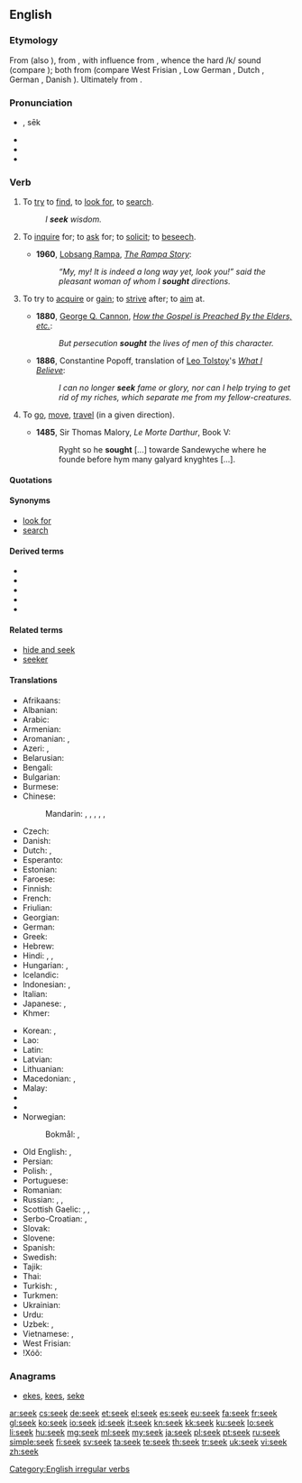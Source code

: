 {{also|sek}}
==English==

===Etymology===
From {{etyl|enm|en}} {{term|seken|lang=enm}} (also {{term|sechen|lang=enm}}), from {{etyl|ang|en}} {{term|secan|sēċan|to seek; try to find, to look for, make search for; try to get; strive to effect, aim at, strive after; seek after, try to provide for; try to find out by investigation or examination; enquire about; try to learn by asking, ask, ask for, inquire; look to for, expect from; visit, go to; resort to; go, move, proceed; approach, attain to; attack, pursue, follow|lang=ang}}, with influence from {{etyl|non|en}} {{term|sœkja|lang=non}}, whence the hard /k/ sound (compare {{term|beseech|lang=en}}); both from {{etyl|gem-pro|en}} {{recons|sōkijaną||to seek|lang=gem-pro}} (compare West Frisian {{term|sykje|lang=fy}}, Low German {{term|söken|lang=nds}}, Dutch {{term|zoeken|lang=nl}}, German {{term|suchen|lang=de}}, Danish {{term|søge|lang=da}}). Ultimately from {{etyl|ine-pro|en}} {{recons|seh₂g-||to seek out|lang=ine-pro}}.

===Pronunciation===
* {{IPA|/siːk/}}, sēk
* {{audio|en-us-seek.ogg|Audio (US)}}
* {{homophones|lang=en|Sikh}}
* {{rhymes|iːk}}

===Verb===
{{en-verb|seeks|seeking|sought}}

# {{context|transitive|lang=en}} To [[try]] to [[find]], to [[look for]], to [[search]].
#: ''I '''seek''' wisdom.''
# {{context|transitive|lang=en}} To [[inquire]] for; to [[ask]] for; to [[solicit]]; to [[beseech]].
#* '''1960''', [[w:Lobsang Rampa|Lobsang Rampa]], ''[[s:The Rampa Story/Chapter Nine|The Rampa Story]]'':
#*: ''“My, my! It is indeed a long way yet, look you!” said the pleasant woman of whom I '''sought''' directions.''
# {{context|transitive|lang=en}} To try to [[acquire]] or [[gain]]; to [[strive]] after; to [[aim]] at.
#* '''1880''', [[w:George Q. Cannon|George Q. Cannon]], ''[[s:Journal of Discourses/Volume 23/How the Gospel is Preached By the Elders, etc.|How the Gospel is Preached By the Elders, etc.]]'':
#*: ''But persecution '''sought''' the lives of men of this character.''
#* '''1886''', Constantine Popoff, translation of [[w:Leo Tolstoy|Leo Tolstoy]]'s ''[[s:What I Believe (Tolstoy)/Chapter 12|What I Believe]]'':
#*: ''I can no longer '''seek''' fame or glory, nor can I help trying to get rid of my riches, which separate me from my fellow-creatures.''
# {{context|intransitive|obsolete|lang=en}} To [[go]], [[move]], [[travel]] (in a given direction).
#* '''1485''', Sir Thomas Malory, ''Le Morte Darthur'', Book V:
#*: Ryght so he '''sought''' [...] towarde Sandewyche where he founde before hym many galyard knyghtes [...].

====Quotations====
{{seeMoreCites}}

====Synonyms====
* [[look for]]
* [[search]]

====Derived terms====
* {{l|en|aseek}}
* {{l|en|beseek}}
* {{l|en|forseek}}
* {{l|en|misseek}}
* {{l|en|seek out}}

====Related terms====
* [[hide and seek]]
* [[seeker]]

====Translations====
{{trans-top|to try to find}}
* Afrikaans: {{t|af|soek}}
* Albanian: {{t|sq|kërkoj}}
* Arabic: {{t+|ar|بحث|tr=báḥaṯa}}
* Armenian: {{t-|hy|փնտրել}}
* Aromanian: {{t+|rup|caftu}}, {{t-|rup|tser}}
* Azeri: {{t|az|axtarmaq}}, {{t|az|aramaq}}
* Belarusian: {{t-|be|шукаць|impf|tr=šukácʹ}}
* Bengali: {{t-|bn|খোঁজা|tr=khõja|sc=Beng}}
* Bulgarian: {{t+|bg|търся|impf|tr=tǎ̀rsja}}
* Burmese: {{t|my|ရှာ|tr=sha}}
* Chinese:
*: Mandarin: {{t|cmn|找|tr=zhǎo|sc=Hani}}, {{t|cmn|找尋|sc=Hani}}, {{t|cmn|找寻|tr=zhǎoxún|sc=Hani}}, {{t|cmn|尋找|sc=Hani}}, {{t+|cmn|寻找|tr=xúnzhǎo|sc=Hani}}, {{t+|cmn|搜索|tr=sōusuǒ|sc=Hani}}
* Czech: {{t+|cs|hledat}}
* Danish: {{t+|da|søge}}
* Dutch: {{t+|nl|zoeken}}, {{t+|nl|nastreven}}
* Esperanto: {{t+|eo|serĉi}}
* Estonian: {{t|et|otsima}}
* Faroese: {{t-|fo|søkja}}
* Finnish: {{t+|fi|etsiä}}
* French: {{t+|fr|chercher}}
* Friulian: {{tø|fur|cirî}}
* Georgian: {{t+|ka|ძებნა|sc=Geor}}
* German: {{t+|de|suchen}}
* Greek: {{t+|el|ζητώ|tr=zitó}}
* Hebrew: {{t+|he|חיפש|alt=חִפֵּשׂ|tr=khipés}}
* Hindi: {{t-|hi|ढूँढ़ना|tr=ḍhū̃ṛhnā}}, {{t+|hi|ढूँढना|tr=ḍhū̃ḍhnā|sc=Deva}}, {{t|hi|खोजना|tr=khojnā|sc=Deva}}
* Hungarian: {{t+|hu|keres}}, {{t+|hu|kutat}}
* Icelandic: {{t|is|leita}}
* Indonesian: {{t+|id|cari|alt=mencari}}, {{t+|id|cari|alt=mencari-cari}}
* Italian: {{t+|it|cercare}}
* Japanese: {{t-|ja|探す|tr=[[さがす]], sagasu|sc=Jpan}}, {{t-|ja|探し回る|tr=[[さがしまわる]], sagashi-mawaru|sc=Jpan}}
* Khmer: {{t-|km|ស្វែងរក|tr=svaeng rɔɔk|sc=Khmr}}
{{trans-mid}}
* Korean: {{t+|ko|찾다|tr=chatda|sc=Hang}}, {{t|ko|추구|tr=chugu-hada|alt=추구하다|sc=Kore}}
* Lao: {{t-|lo|ຫາ|tr=haa|sc=Laoo}}
* Latin: {{t-|la|quaerere}}
* Latvian: {{t-|lv|meklēt}}
* Lithuanian: {{t+|lt|ieškoti}}
* Macedonian: {{t-|mk|бара|impf|tr=bára}}, {{t-|mk|трага|impf|tr=trága}}
* Malay: {{t|ms|mencari}}
* {{trreq|mt}}
* {{trreq|mn}}
* Norwegian:
*: Bokmål: {{t+|no|søke}}, {{t+|no|lete}}
* Old English: {{t-|ang|secan|alt=sēċan}}, {{t-|ang|neosian|alt=nēosian}}
* Persian: {{t+|fa|جستجو کردن|tr=jostoju kardan}}
* Polish: {{t+|pl|poszukiwać|impf}}, {{t+|pl|szukać|impf}}
* Portuguese: {{t+|pt|procurar}}
* Romanian: {{t+|ro|căuta}}
* Russian: {{t+|ru|искать|impf|tr=iskát'}}, {{t+|ru|разыскивать|impf|tr=razýskivatʹ|sc=Cyrl}}, {{tø|ru|[[пытаться]] [[найти]]|impf|tr=pytátʹsja najtí}}
* Scottish Gaelic: {{t-|gd|lorg}}, {{t-|gd|sir}}, {{t-|gd|iarr}}
* Serbo-Croatian: {{t-|sh|тражити|impf|alt=тра́жити|sc=Cyrl}}, {{t-|sh|tražiti|impf|alt=trážiti}}
* Slovak: {{t-|sk|hľadať|impf}}
* Slovene: {{t+|sl|iskati|impf}}
* Spanish: {{t+|es|buscar}}
* Swedish: {{t+|sv|söka}}
* Tajik: {{t|tg|ҷустуҷӯ кардан|tr=justujü kardan|sc=Cyrl}}
* Thai: {{t-|th|มองหา|tr=mong hăa}}
* Turkish: {{t+|tr|aramak}}, {{t-|tr|bulmaya calismak}}
* Turkmen: {{t|tk|agtarmak}}
* Ukrainian: {{t+|uk|шукати|impf|tr=šukáty}}
* Urdu: {{t-|ur|ڈھونڈھنا|tr=ḍhū̃ḍhnā}}
* Uzbek: {{t|uz|axtarmoq}}, {{t|uz|qidirmoq}}
* Vietnamese: {{t+|vi|tìm}}, {{t+|vi|tìm kiếm}}
* West Frisian: {{t+|fy|sykje}}
* ǃXóõ: {{tø|nmn|ǃxáa}}
{{trans-bottom}}

===Anagrams===
* [[ekes#English|ekes]], [[kees#English|kees]], [[seke#English|seke]]

[[Category:English irregular verbs]]

[[ar:seek]]
[[cs:seek]]
[[de:seek]]
[[et:seek]]
[[el:seek]]
[[es:seek]]
[[eu:seek]]
[[fa:seek]]
[[fr:seek]]
[[gl:seek]]
[[ko:seek]]
[[io:seek]]
[[id:seek]]
[[it:seek]]
[[kn:seek]]
[[kk:seek]]
[[ku:seek]]
[[lo:seek]]
[[li:seek]]
[[hu:seek]]
[[mg:seek]]
[[ml:seek]]
[[my:seek]]
[[ja:seek]]
[[pl:seek]]
[[pt:seek]]
[[ru:seek]]
[[simple:seek]]
[[fi:seek]]
[[sv:seek]]
[[ta:seek]]
[[te:seek]]
[[th:seek]]
[[tr:seek]]
[[uk:seek]]
[[vi:seek]]
[[zh:seek]]